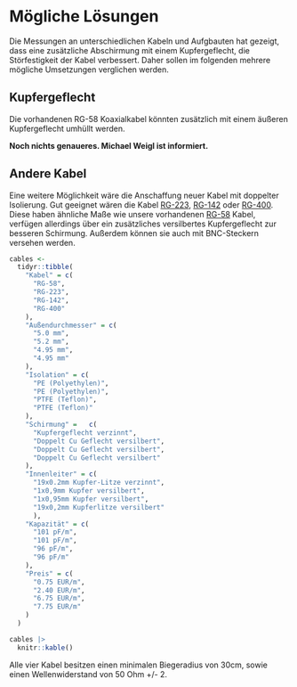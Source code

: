 # Mögliche Lösungen {#solutions}

Die Messungen an unterschiedlichen Kabeln und Aufgbauten hat gezeigt, dass eine zusätzliche Abschirmung mit einem Kupfergeflecht, die Störfestigkeit der Kabel verbessert. 
Daher sollen im folgenden mehrere mögliche Umsetzungen verglichen werden.

## Kupfergeflecht

Die vorhandenen RG-58 Koaxialkabel könnten zusätzlich mit einem äußeren Kupfergeflecht umhüllt werden.

**Noch nichts genaueres. Michael Weigl ist informiert.**

## Andere Kabel

Eine weitere Möglichkeit wäre die Anschaffung neuer Kabel mit doppelter Isolierung. 
Gut geeignet wären die Kabel [RG-223](https://koaxshop.de/gx2/RG--Koaxkabel-50-Ohm/RG-223-Koaxkabel.html), [RG-142](https://koaxshop.de/gx2/RG--Koaxkabel-50-Ohm/RG-142-Koaxkabel.html) oder [RG-400](https://koaxshop.de/gx2/RG--Koaxkabel-50-Ohm/RG-400-Koaxkabel.html).
Diese haben ähnliche Maße wie unsere vorhandenen [RG-58](https://koaxshop.de/gx2/RG--Koaxkabel-50-Ohm/RG-58-Koaxkabel.html) Kabel, verfügen allerdings über ein zusätzliches versilbertes Kupfergeflecht zur besseren Schirmung.
Außerdem können sie auch mit BNC-Steckern versehen werden.

```r
cables <-
  tidyr::tibble(
    "Kabel" = c(
      "RG-58", 
      "RG-223",
      "RG-142",
      "RG-400"
    ),
    "Außendurchmesser" = c(
      "5.0 mm", 
      "5.2 mm",
      "4.95 mm",
      "4.95 mm"
    ),
    "Isolation" = c(
      "PE (Polyethylen)", 
      "PE (Polyethylen)",
      "PTFE (Teflon)",
      "PTFE (Teflon)"
    ),
    "Schirmung" =	c(
      "Kupfergeflecht verzinnt", 
      "Doppelt Cu Geflecht versilbert",
      "Doppelt Cu Geflecht versilbert",
      "Doppelt Cu Geflecht versilbert"
    ),
    "Innenleiter" = c(
      "19x0.2mm Kupfer-Litze verzinnt", 
      "1x0,9mm Kupfer versilbert",
      "1x0,95mm Kupfer versilbert",
      "19x0,2mm Kupferlitze versilbert"
      ),
    "Kapazität" = c(
      "101 pF/m",
      "101 pF/m",
      "96 pF/m",
      "96 pF/m"
    ),
    "Preis" = c(
      "0.75 EUR/m",
      "2.40 EUR/m",
      "6.75 EUR/m",
      "7.75 EUR/m"
    )
  )

cables |> 
  knitr::kable()
```

Alle vier Kabel besitzen einen minimalen Biegeradius von 30cm, sowie einen Wellenwiderstand von 50 Ohm +/- 2.
